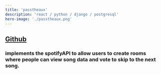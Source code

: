 ```yaml
---
title: 'passtheaux'
description: 'react / python / django / postgresql'
hero-image: './passtheaux.png'
---
```


## [Github](https://github.com/koashima/passtheaux)

### implements the spotifyAPI to allow users to create rooms where people can view song data and vote to skip to the next song.

